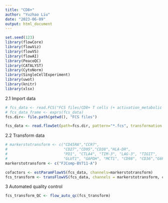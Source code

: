 ---
title: "CD8+"
author: "Yuzhao Liu"
date: "2023-06-09"
output: html_document
---

```{r Load packages, message=FALSE}
set.seed(123)
library(flowCore)
library(flowViz)
library(flowVS)
library(flowAI)
library(PeacoQC)
library(CATALYST)
library(CytoNorm)
library(SingleCellExperiment)
library(uwot)
library(knitr)
library(xlsx)
```


2.1 Import data
```{r Import data}
# fcs_data <- read.FCS("FCS files/CD8+ T cells (+ activation_metabolic markers).fcs")
# fcs_data_frame <- exprs(fcs_data)
fcs.dir<- file.path(getwd(), "FCS files")

fcs_data <- read.flowSet(path=fcs.dir, pattern="*.fcs", transformation = FALSE, truncate_max_range = FALSE) #fcs_data will be a FlowSet object
```


2.2 Transform data
```{r Transform data}
# markerstotransform <- c("CD45RA","CCR7",
#                         "CD27","CD95","CD38","HLA-DR",
#                         "PD1", "CTLA4", "TIM-3", "LAG-3", "TIGIT",
#                         "GLUT1", "GAPDH", "MCT1", "CD98", "CD36","G6PD","ATP5A","IDH2","ACAC","CPT1A")
markerstotransform <- c("FJComp-BV711-A")

cofactors <- estParamFlowVS(fcs_data, channels=markerstotransform)
fcs_transform <- transFlowVS(fcs_data, channels = markerstotransform, cofactors)
```

3 Automated quality control
```{r Automated quality control (No pre-gated Time gate)}
fcs_transform_QC <- flow_auto_qc(fcs_transform)
```


